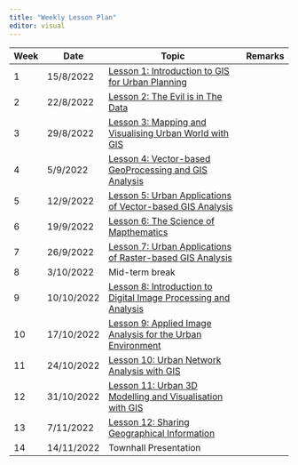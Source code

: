```yaml
---
title: "Weekly Lesson Plan"
editor: visual
---
```


| Week | Date       | Topic                                                                                      | Remarks |
|---------|---------|--------------------------------------------|---------|
| 1    | 15/8/2022  | [Lesson 1: Introduction to GIS for Urban Planning](outline/lesson01_outline.html)          |         |
| 2    | 22/8/2022  | [Lesson 2: The Evil is in The Data](outline/lesson02_outline.html)                         |         |
| 3    | 29/8/2022  | [Lesson 3: Mapping and Visualising Urban World with GIS](outline/lesson03_outline.html)                           |         |
| 4    | 5/9/2022   | [Lesson 4: Vector-based GeoProcessing and GIS Analysis](outline/lesson04_outline.html)    |         |
| 5    | 12/9/2022  | [Lesson 5: Urban Applications of Vector-based GIS Analysis](outline/lesson05_outline.html)     |         |
| 6    | 19/9/2022  | [Lesson 6: The Science of Mapthematics](outline/lesson06_outline.html) |         |
| 7    | 26/9/2022  | [Lesson 7: Urban Applications of Raster-based GIS Analysis](outline/lesson07_outline.html)                     |         |
| 8    | 3/10/2022  | Mid-term break                                                                             |         |
| 9    | 10/10/2022 | [Lesson 8: Introduction to Digital Image Processing and Analysis](outline/lesson08_outline.html) |         |
| 10   | 17/10/2022 | [Lesson 9: Applied Image Analysis for the Urban Environment](outline/lesson09_outline.html)        |         |
| 11   | 24/10/2022 | [Lesson 10: Urban Network Analysis with GIS](outline/lesson10_outline.html)                |         |
| 12   | 31/10/2022 | [Lesson 11: Urban 3D Modelling and Visualisation with GIS](outline/lesson11_outline.html)               |         |
| 13   | 7/11/2022  | [Lesson 12: Sharing Geographical Information](outline/lesson12_outline.html)                                      |         |
| 14   | 14/11/2022 | Townhall Presentation                                                                      |         |

